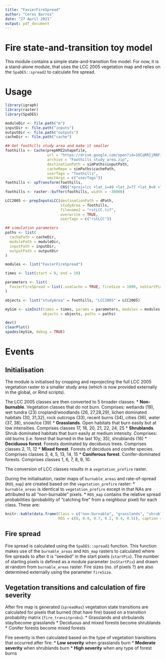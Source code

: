 ```yaml
---
title: "FavierFireSpread"
author: "Ceres Barros"
date: "27 April 2021"
output: pdf_document
---
```


# Fire state-and-transition toy model

This module contains a simple state-and-transition fire model.
For now, it is a stand-alone module, that uses the LCC 2005 vegetation map and relies on the `SpaDES::spread2` to calculate fire spread.

# Usage

```r
library(igraph)
library(raster)
library(SpaDES)

moduleDir <- file.path("m")
inputDir <- file.path("inputs")
outputDir <- file.path("outputs")
cacheDir <- file.path("cache")

## Get foothills study area and make it smaller
foothills <- Cache(prepKMZ2shapefile,
                   url = "https://drive.google.com/open?id=1OCqRRIjRNFi6LmxY6m8QH4gMBOLTNeDs",
                   archive = "Foothills_study_area.zip",
                   destinationPath = simPaths$inputPath,
                   cacheRepo = simPaths$cachePath,
                   userTags = "foothills",
                   omitArgs = c("userTags"))
foothills <- spTransform(foothills,
                         CRS("+proj=lcc +lat_1=49 +lat_2=77 +lat_0=0 +lon_0=-95 +x_0=0 +y_0=0 +datum=NAD83 +units=m +no_defs +ellps=GRS80 +towgs84=0,0,0"))
foothills <- raster::buffer(foothills, width = -30000)

LCC2005 <- prepInputsLCC(destinationPath = dPath,
                         studyArea = foothills,   
                         filename2 = "rstLCC.tif",
                         overwrite = TRUE,
                         userTags = c("rstLCC"))

## simulation parameters
paths <- list(
  cachePath = cacheDir,
  modulePath = moduleDir,
  inputPath = inputDir,
  outputPath = outputDir
)

modules <- list("FavierFireSpread")

times <- list(start = 0, end = 10)

parameters <- list(
  FavierFireSpread = list(.useCache = TRUE, fireSize = 1000, noStartPix = 100)
)

objects <- list("studyArea" = foothills, "LCC2005" = LCC2005)

mySim <- simInit(times = times, params = parameters, modules = modules,
                 objects = objects, paths = paths)

dev()
clearPlot()
spades(mySim, debug = TRUE)
```

# Events

## Initialisation

The module is initialised by cropping and reprojecting the full LCC 2005 vegetation raster to a smaller study area (which is now provided externally in the global, or Rmd scripts). 

The LCC 2005 classes are then converted to 5 broader classes: 
* **Non-burnable**. Vegetation classes that do not burn. Comprises: wetlands (19), wet tundra (23) cropland/woodlands (26, 27,28,29), lichen dominated habitats (30, 31,32), rock outcrops (33), recent burns (34), cities (36), water (37, 38), snow/ice (39)
* **Grasslands**. Open habitats that burn easily but at low intensities. Comprises classes 17, 18, 20, 21, 22, 24, 25
* **Shrublands**. Shrub dominated habitats that burn easily at medium intensity. Comprises: old burns (i.e. forest that burned in the last 10y; 35), shrublands (16)
* **Deciduous forest**. Forests dominated by deciduous trees. Comprises classes 2, 11, 12
* **Mixed forest**. Forests of deciduos and conifer species. Comprises classes 3, 4, 5, 13, 14, 15
* **Coniferous forest**. Conifer-dominated forests. Comprises classes 1, 6, 7, 8, 9, 10.

The conversion of LCC classes results in a `vegetation_prefire` raster.

During the initialisation, raster maps of `burnable_areas` and rate-of-spread (`ROS_map`) are created based on the `vegetation_prefire` raster:
* `burnable_areas` is identical to `vegetation_prefire` except in that NAs are attributed to all "non-burnable" pixels.
* `ROS_map` contains the relative spread probabilities (probability of "catching fire" from a neighbour pixel) for each class. These are:

```r
knitr::kable(data.frame(Class = c("non-burnable", "grasslands", "shrublands", "deciduous forest", "mixed forest", "coniferous forest"),
                        ROS = c(0, 0.9, 0.7, 0.2, 0.4, 0.5)), caption = "Rates of spread for vegetation classes")
```

## Fire spread

Fire spread is calculated using the `SpaDES::spread2` function. This function makes use of the `burnable_areas` and `ROS_map` rasters to calculated where fire spreads to after it is "seeded" in the start pixels (`startPix`). The number of starting pixels is defined as a module parameter (`noStartPix`) and drawn at random from `burnable_areas` raster. Fire sizes (no. of pixels ?) are also determined externally using the parameter `fireSize`.

## Vegetation transitions and calculation of fire severity

After fire map is generated (`spreadRas`) vegetation state transitions are calculated for pixels that burned (that have fire) based on a transition probability matrix (`fire_transitprobs`).
* Grasslands and shrbulands stay/become grasslands
* Deciduous and mixed forests become shrublands
* Conifer forests become mixed forests

Fire severity is then  calculated based on the type of vegetation transitions that occurred after fire:
* **Low severity** when grasslands burn
* **Moderate severity** when shrublands burn
* **High severity** when any type of forest burns

